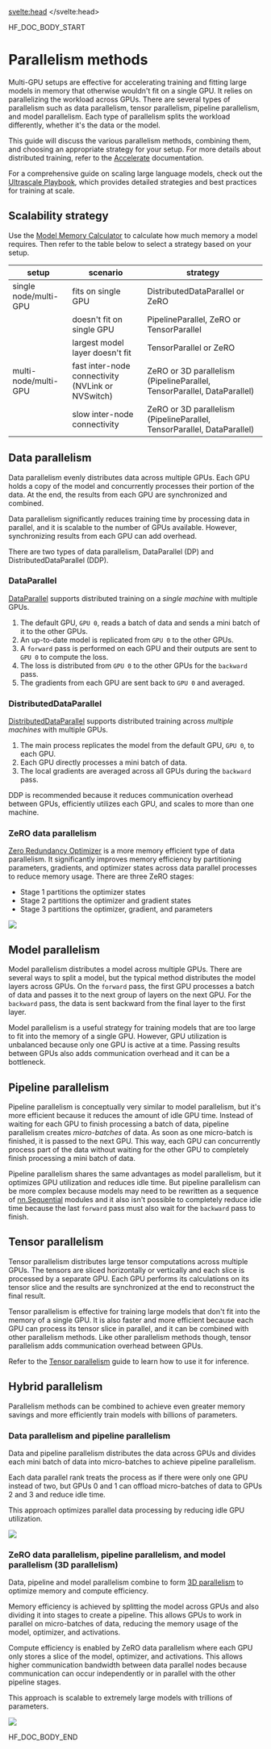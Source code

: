 <script lang="ts">
let fw: "pt" | "tf" = "pt";
onMount(() => {
    const urlParams = new URLSearchParams(window.location.search);
    fw = urlParams.get("fw") || "pt";
});
</script>
<svelte:head>
  <meta name="hf:doc:metadata" content={metadata} >
</svelte:head>

<!--HF DOCBUILD BODY START-->

HF_DOC_BODY_START

<!--Copyright 2024 The HuggingFace Team. All rights reserved.

Licensed under the Apache License, Version 2.0 (the "License"); you may not use this file except in compliance with
the License. You may obtain a copy of the License at

http://www.apache.org/licenses/LICENSE-2.0

Unless required by applicable law or agreed to in writing, software distributed under the License is distributed on
an "AS IS" BASIS, WITHOUT WARRANTIES OR CONDITIONS OF ANY KIND, either express or implied. See the License for the

⚠️ Note that this file is in Markdown but contain specific syntax for our doc-builder (similar to MDX) that may not be
rendered properly in your Markdown viewer.

-->

# Parallelism methods

Multi-GPU setups are effective for accelerating training and fitting large models in memory that otherwise wouldn't fit on a single GPU. It relies on parallelizing the workload across GPUs. There are several types of parallelism such as data parallelism, tensor parallelism, pipeline parallelism, and model parallelism. Each type of parallelism splits the workload differently, whether it's the data or the model.

This guide will discuss the various parallelism methods, combining them, and choosing an appropriate strategy for your setup. For more details about distributed training, refer to the [Accelerate](https://hf.co/docs/accelerate/index) documentation.

For a comprehensive guide on scaling large language models, check out the [Ultrascale Playbook](https://huggingface.co/spaces/nanotron/ultrascale-playbook), which provides detailed strategies and best practices for training at scale.

## Scalability strategy

Use the [Model Memory Calculator](https://huggingface.co/spaces/hf-accelerate/model-memory-usage) to calculate how much memory a model requires. Then refer to the table below to select a strategy based on your setup.

| setup | scenario | strategy |
|---|---|---|
| single node/multi-GPU | fits on single GPU | DistributedDataParallel or ZeRO |
|  | doesn't fit on single GPU | PipelineParallel, ZeRO or TensorParallel |
|  | largest model layer doesn't fit | TensorParallel or ZeRO |
| multi-node/multi-GPU | fast inter-node connectivity (NVLink or NVSwitch) | ZeRO or 3D parallelism (PipelineParallel, TensorParallel, DataParallel) |
|  | slow inter-node connectivity | ZeRO or 3D parallelism (PipelineParallel, TensorParallel, DataParallel) |

## Data parallelism

Data parallelism evenly distributes data across multiple GPUs. Each GPU holds a copy of the model and concurrently processes their portion of the data. At the end, the results from each GPU are synchronized and combined.

Data parallelism significantly reduces training time by processing data in parallel, and it is scalable to the number of GPUs available. However, synchronizing results from each GPU can add overhead.

There are two types of data parallelism, DataParallel (DP) and DistributedDataParallel (DDP).

### DataParallel

[DataParallel](https://pytorch.org/docs/stable/generated/torch.nn.DataParallel.html) supports distributed training on a *single machine* with multiple GPUs.

1. The default GPU, `GPU 0`, reads a batch of data and sends a mini batch of it to the other GPUs.
2. An up-to-date model is replicated from `GPU 0` to the other GPUs.
3. A `forward` pass is performed on each GPU and their outputs are sent to `GPU 0` to compute the loss.
4. The loss is distributed from `GPU 0` to the other GPUs for the `backward` pass.
5. The gradients from each GPU are sent back to `GPU 0` and averaged.

### DistributedDataParallel

[DistributedDataParallel](https://pytorch.org/docs/main/notes/ddp.html) supports distributed training across *multiple machines* with multiple GPUs.

1. The main process replicates the model from the default GPU, `GPU 0`, to each GPU.
2. Each GPU directly processes a mini batch of data.
3. The local gradients are averaged across all GPUs during the `backward` pass.

DDP is recommended because it reduces communication overhead between GPUs, efficiently utilizes each GPU, and scales to more than one machine.

### ZeRO data parallelism

[Zero Redundancy Optimizer](https://www.deepspeed.ai/tutorials/zero/) is a more memory efficient type of data parallelism. It significantly improves memory efficiency by partitioning parameters, gradients, and optimizer states across data parallel processes to reduce memory usage. There are three ZeRO stages:

- Stage 1 partitions the optimizer states
- Stage 2 partitions the optimizer and gradient states
- Stage 3 partitions the optimizer, gradient, and parameters

<div class="flex justify-center">
     <img src="https://huggingface.co/datasets/huggingface/documentation-images/resolve/main/parallelism-zero.png"/>
</div>

## Model parallelism

Model parallelism distributes a model across multiple GPUs. There are several ways to split a model, but the typical method distributes the model layers across GPUs. On the `forward` pass, the first GPU processes a batch of data and passes it to the next group of layers on the next GPU. For the `backward` pass, the data is sent backward from the final layer to the first layer.

Model parallelism is a useful strategy for training models that are too large to fit into the memory of a single GPU. However, GPU utilization is unbalanced because only one GPU is active at a time. Passing results between GPUs also adds communication overhead and it can be a bottleneck.

## Pipeline parallelism

Pipeline parallelism is conceptually very similar to model parallelism, but it's more efficient because it reduces the amount of idle GPU time. Instead of waiting for each GPU to finish processing a batch of data, pipeline parallelism creates *micro-batches* of data. As soon as one micro-batch is finished, it is passed to the next GPU. This way, each GPU can concurrently process part of the data without waiting for the other GPU to completely finish processing a mini batch of data.

Pipeline parallelism shares the same advantages as model parallelism, but it optimizes GPU utilization and reduces idle time. But pipeline parallelism can be more complex because models may need to be rewritten as a sequence of [nn.Sequential](https://pytorch.org/docs/stable/generated/torch.nn.Sequential.html) modules and it also isn't possible to completely reduce idle time because the last `forward` pass must also wait for the `backward` pass to finish.

## Tensor parallelism

Tensor parallelism distributes large tensor computations across multiple GPUs. The tensors are sliced horizontally or vertically and each slice is processed by a separate GPU. Each GPU performs its calculations on its tensor slice and the results are synchronized at the end to reconstruct the final result.

Tensor parallelism is effective for training large models that don't fit into the memory of a single GPU. It is also faster and more efficient because each GPU can process its tensor slice in parallel, and it can be combined with other parallelism methods. Like other parallelism methods though, tensor parallelism adds communication overhead between GPUs.

Refer to the [Tensor parallelism](./perf_infer_gpu_multi) guide to learn how to use it for inference.

## Hybrid parallelism

Parallelism methods can be combined to achieve even greater memory savings and more efficiently train models with billions of parameters.

### Data parallelism and pipeline parallelism

Data and pipeline parallelism distributes the data across GPUs and divides each mini batch of data into micro-batches to achieve pipeline parallelism.

Each data parallel rank treats the process as if there were only one GPU instead of two, but GPUs 0 and 1 can offload micro-batches of data to GPUs 2 and 3 and reduce idle time.

This approach optimizes parallel data processing by reducing idle GPU utilization.

<div class="flex justify-center">
     <img src="https://huggingface.co/datasets/huggingface/documentation-images/resolve/main/parallelism-zero-dp-pp.png"/>
</div>

### ZeRO data parallelism, pipeline parallelism, and model parallelism (3D parallelism)

Data, pipeline and model parallelism combine to form [3D parallelism](https://www.microsoft.com/en-us/research/blog/deepspeed-extreme-scale-model-training-for-everyone/) to optimize memory and compute efficiency.

Memory efficiency is achieved by splitting the model across GPUs and also dividing it into stages to create a pipeline. This allows GPUs to work in parallel on micro-batches of data, reducing the memory usage of the model, optimizer, and activations.

Compute efficiency is enabled by ZeRO data parallelism where each GPU only stores a slice of the model, optimizer, and activations. This allows higher communication bandwidth between data parallel nodes because communication can occur independently or in parallel with the other pipeline stages.

This approach is scalable to extremely large models with trillions of parameters.

<div class="flex justify-center">
     <img src="https://huggingface.co/datasets/huggingface/documentation-images/resolve/main/parallelism-deepspeed-3d.png"/>
</div>


<!--HF DOCBUILD BODY END-->

HF_DOC_BODY_END


